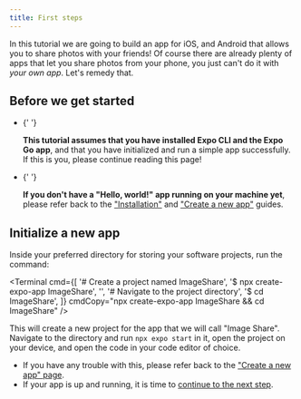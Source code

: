 ```yaml
---
title: First steps
---
```



In this tutorial we are going to build an app for iOS, and Android that allows you to share photos with your friends! Of course there are already plenty of apps that let you share photos from your phone, you just can't do it with _your own app_. Let's remedy that.

## Before we get started

- <YesIcon />{' '}

  **This tutorial assumes that you have installed Expo CLI and the Expo Go app**, and that you have initialized and run a simple app successfully. If this is you, please continue reading this page!

- <NoIcon />{' '}

  **If you don't have a "Hello, world!" app running on your machine yet**, please refer back to the ["Installation"](/get-started/installation) and ["Create a new app"](/get-started/create-a-new-app) guides.

## Initialize a new app

Inside your preferred directory for storing your software projects, run the command:

<Terminal
  cmd={[
    '# Create a project named ImageShare',
    '$ npx create-expo-app ImageShare',
    '',
    '# Navigate to the project directory',
    '$ cd ImageShare',
  ]}
  cmdCopy="npx create-expo-app ImageShare && cd ImageShare"
/>

This will create a new project for the app that we will call "Image Share". Navigate to the directory and run `npx expo start` in it, open the project on your device, and open the code in your code editor of choice.

- If you have any trouble with this, please refer back to the ["Create a new app" page](/get-started/create-a-new-app).
- If your app is up and running, it is time to [continue to the next step](/tutorial/text).
